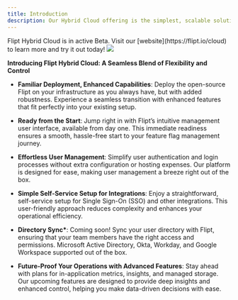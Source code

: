 ```yaml
---
title: Introduction
description: Our Hybrid Cloud offering is the simplest, scalable solution for running Flipt open-source on your infrastructure
---
```


<Info>
  Flipt Hybrid Cloud is in active Beta. Visit our
  [website](https://flipt.io/cloud) to learn more and try it out today!
</Info>

<Frame id="managed-hybrid">
  <img className="block h-128" src="/images/cloud/hybrid-cloud.png" />
</Frame>

**Introducing Flipt Hybrid Cloud: A Seamless Blend of Flexibility and Control**

- **Familiar Deployment, Enhanced Capabilities**: Deploy the open-source Flipt on your infrastructure as you always have, but with added robustness. Experience a seamless transition with enhanced features that fit perfectly into your existing setup.

- **Ready from the Start**: Jump right in with Flipt’s intuitive management user interface, available from day one. This immediate readiness ensures a smooth, hassle-free start to your feature flag management journey.

- **Effortless User Management**: Simplify user authentication and login processes without extra configuration or hosting expenses. Our platform is designed for ease, making user management a breeze right out of the box.

- **Simple Self-Service Setup for Integrations**: Enjoy a straightforward, self-service setup for Single Sign-On (SSO) and other integrations. This user-friendly approach reduces complexity and enhances your operational efficiency.

- **Directory Sync\***: Coming soon! Sync your user directory with Flipt, ensuring that your team members have the right access and permissions. Microsoft Active Directory, Okta, Workday, and Google Workspace supported out of the box.

- **Future-Proof Your Operations with Advanced Features**: Stay ahead with plans for in-application metrics, insights, and managed storage. Our upcoming features are designed to provide deep insights and enhanced control, helping you make data-driven decisions with ease.
